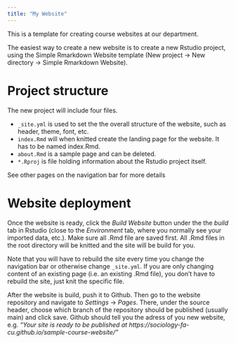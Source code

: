 ```yaml
---
title: "My Website"
---
```


This is a template for creating course websites at our department.

The easiest way to create a new website is to create a new Rstudio project, using the Simple Rmarkdown Website template (New project -> New directory -> Simple Rmarkdown Website).

# Project structure

The new project will include four files.

- `_site.yml` is used to set the the overall structure of the website, such as header, theme, font, etc.
- `index.Rmd` will when knitted create the landing page for the website. It has to be named index.Rmd.
- `about.Rmd` is a sample page and can be deleted.
- `*.Rproj` is file holding information about the Rstudio project itself.


See other pages on the navigation bar for more details

# Website deployment

Once the website is ready, click the *Build Website* button under the the *build* tab in Rstudio (close to the *Environment* tab, where you normally see your imported data, etc.). Make sure all .Rmd file are saved first. All .Rmd files in the root directory will be knitted and the site will be build for you.

Note that you will have to rebuild the site every time you change the navigation bar or otherwise change `_site.yml`. If you are only changing content of an existing page (i.e. an existing .Rmd file), you don't have to rebuild the site, just knit the specific file.

After the website is build, push it to Github. Then go to the website repository and navigate to *Settings* -> *Pages*. There, under the source header, choose which branch of the repository should be published (usually main) and click save. Github should tell you the adress of you new website, e.g. *"Your site is ready to be published at https://sociology-fa-cu.github.io/sample-course-website/"*